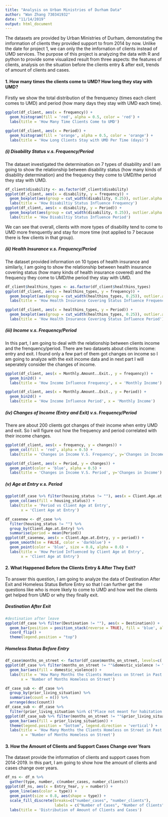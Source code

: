 ```yaml
---
title: "Analysis on Urban Ministries of Durham Data"
author: "Wan Zhang 730341932"
date: "11/14/2019"
output: html_document
---
```


The datasets are provided by Urban Ministries of Durham, demonstating the imformation of clients they provided support to from 2014 by now. Unlike the date for project 1, we can only the the imfornation of clients instead of UMD services. The purpose of this project is analyzing the data with R and python to provide some visualized result from three aspects: the features of clients, analysis on the situation before the clients entry & after exit, trends of amount of clients and cases. 

#### 1. How many times the clients come to UMD? How long they stay with UMD?

Firstly we show the total distribution of the frenquency (times each client comes to UMD) and period (how many days they stay with UMD each time).

```r
ggplot(df_client, aes(x = frequency)) +
  geom_histogram(fill = 'red', alpha = 0.5, color = 'red') +
  labs(title = 'How Many Time Clients Come to UMD')

ggplot(df_client, aes(x = Period)) +
  geom_histogram(fill = 'orange', alpha = 0.5, color = 'orange') +
  labs(title = 'How Long Clients Stay with UMD Per Time (days)')
```

##### (i) Disability Status v.s. Frequency/Period

The dataset investigated the determination on 7 types of disability and I am going to show the relationship between disability status (how many kinds of disability determination) and the frequency they come to UMD/the period they stay with UMD.

```r
df_client$disability <- as.factor(df_client$disability)
ggplot(df_client, aes(x = disability, y = frequency)) +
  geom_boxplot(aes(group = cut_width(disability, 0.25)), outlier.alpha = 0.1) +
  labs(title = 'How Disabiltiy Status Influence Frequency')
ggplot(df_client, aes(x = disability, y = Period)) +
  geom_boxplot(aes(group = cut_width(disability, 0.25)), outlier.alpha = 0.1) +
  labs(title = 'How Disabiltiy Status Influence Period')
```

We can see that overall, clients with more types of disability tend to come to UMD more frenquently and stay for more time (not applied to 7 because there is few clients in that group).

##### (ii) Health Insurance v.s. Frequency/Period

The dataset provided information on 10 types of health insurance and similarly, I am going to show the relationship between health insurance covering status (how many kinds of health insurance covered) and the frequency they come to UMD/the period they stay with UMD.

```r
df_client$healthins_types <- as.factor(df_client$healthins_types)
ggplot(df_client, aes(x = healthins_types, y = frequency)) +
  geom_boxplot(aes(group = cut_width(healthins_types, 0.25)), outlier.alpha = 0.1) +
  labs(title = 'How Health Insurance Covering Status Influence Frequency')

ggplot(df_client, aes(x = healthins_types, y = Period)) +
  geom_boxplot(aes(group = cut_width(healthins_types, 0.25)), outlier.alpha = 0.1) +
  labs(title = 'How Health Insurance Covering Status Influence Period')
```

##### (iii) Income v.s. Frequency/Period

In this part, I am going to deal with the relationship between clients income and the frenquency/period. There are two datasets about clients income: entry and exit. I found only a few part of them got changes on income so I am going to analyze with the exit income data and in next part I will seperately consider the changes of income.

```r
ggplot(df_client, aes(x = Monthly.Amount..Exit., y = frequency)) +
  geom_bin2d() +
  labs(title = 'How Income Influence Frequency', x = 'Monthly Income')

ggplot(df_client, aes(x = Monthly.Amount..Exit., y = Period)) +
  geom_bin2d() +
  labs(title = 'How Income Influence Period', x = 'Monthly Income')
```

##### (iv) Changes of Income (Entry and Exit) v.s. Frequency/Period

There are about 200 clients got changes of their income when entry UMD and exit. So I will figure out how the frequency and period correlated with their income changes. 

```r
ggplot(df_client, aes(x = frequency, y = changes)) +
  geom_col(fill = 'red', alpha = 0.5) +
  labs(title = 'Changes in Income V.S. Frequency', y='Changes in Income')

ggplot(df_client, aes(x = Period, y = changes)) +
  geom_point(color = 'blue', alpha = 0.5) +
  labs(title = 'Changes in Income V.S. Period', y='Changes in Income')
```

##### (v) Age at Entry v.s. Period


```r
ggplot(df_case %>% filter(housing_status != ""), aes(x = Client.Age.at.Entry, y = Period)) +
  geom_col(aes(fill = housing_status)) +
  labs(title = 'Period vs Client Age at Entry',
       x = 'Client Age at Entry')
```

```r
df_casenew <- df_case %>%
  filter(housing_status != "") %>%
  group_by(Client.Age.at.Entry) %>%
  summarise(period = mean(Period))
ggplot(df_casenew, aes(x = Client.Age.at.Entry, y = period)) +
  geom_smooth(se = FALSE, color = 'darkblue') +
  geom_point(color = 'blue', size = 0.8, alpha = 0.6) + 
  labs(title = 'How Period Influenced by Client Age at Entry',
       x = 'Client Age at Entry')
```

#### 2. What Happened Before the Clients Entry & After They Exit?

To answer this question, I am going to analyze the data of Destination After Exit and Homeless Status Before Entry so that I can further get the questions like who is more likely to come to UMD and how well the clients get helped from UMD or why they finally exit.

##### Destination After Exit

```r
#destination after leave
ggplot(df_case %>% filter(Destination != ""), aes(x = Destination)) +
  geom_bar(position = position_stack(reverse = TRUE), fill = 'blue', alpha = 0.6) +
  coord_flip() +
  theme(legend.position = "top")
```

##### Homeless Status Before Entry

```r
df_case$months_on_street <- factor(df_case$months_on_street, levels=c('<1', '2', '3', '4','5','6','7','8', '9','10','11','12','>12'))
ggplot(df_case %>% filter(months_on_street != ""&domestic_violence != ""), aes(x = months_on_street)) +
  geom_bar(aes(fill = domestic_violence)) +
  labs(title = 'How Many Months the Clients Homeless on Street in Past 3 Years',
       x = 'Number of Months Homeless on Street')
```

```r
df_case_sub <- df_case %>%
  group_by(prior_living_situation) %>%
  summarise(count = n()) %>%
  arrange(desc(count)) 
df_case_sub <- df_case %>%
  filter(prior_living_situation %in% c("Place not meant for habitation (HUD)", "Emergency shelter, incl. hotel/motel paid for w/ ES voucher, or RHY-funded Host Home shelter (HUD)", "Staying or living in a friend's room, apartment or house (HUD)", "Staying or living in a family member's room, apartment or house (HUD)"))
ggplot(df_case_sub %>% filter(months_on_street != ""&prior_living_situation != ""), aes(x = months_on_street)) +
  geom_bar(aes(fill = prior_living_situation)) +
  theme(legend.position = "bottom", legend.direction = 'vertical') +
  labs(title = 'How Many Months the Clients Homeless on Street in Past 3 Years',
       x = 'Number of Months Homeless on Street')
```

#### 3. How the Amount of Clients and Support Cases Change over Years

The dataset provide the information of clients and support cases from 2014-2019. In this part, I am going to show how the amount of clients and cases change over years.

```r
df_ns <- df_n %>% 
  gather(type, number, c(number_cases, number_clients)) 
ggplot(df_ns, aes(x = Entry_Year, y = number)) +
  geom_line(aes(color = type)) +
  geom_point(size = 0.8, aes(shape = type)) +
  scale_fill_discrete(breaks=c("number_cases", "number_clients"),
                      labels = c("Number of Cases", "Number of Clients")) +
  labs(title = 'Distribution of Amount of Clients and Cases')
```
